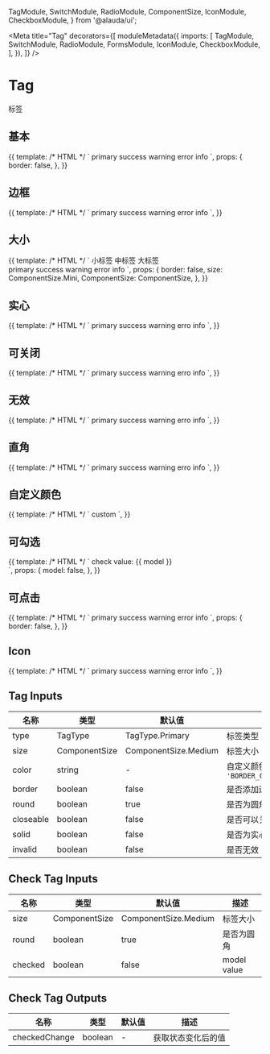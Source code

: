 
  TagModule,
  SwitchModule,
  RadioModule,
  ComponentSize,
  IconModule,
  CheckboxModule,
} from '@alauda/ui';

<Meta
  title="Tag"
  decorators={[
    moduleMetadata({
      imports: [
        TagModule,
        SwitchModule,
        RadioModule,
        FormsModule,
        IconModule,
        CheckboxModule,
      ],
    }),
  ]}
/>

# Tag

标签

## 基本

<Canvas>
  <Story name="Basic" height="120px">
    {{
      template: /* HTML */ `
        <aui-tag type="primary">primary</aui-tag>
        <aui-tag type="success">success</aui-tag>
        <aui-tag type="warning">warning</aui-tag>
        <aui-tag type="error">error</aui-tag>
        <aui-tag type="info">info</aui-tag>
      `,
      props: {
        border: false,
      },
    }}
  </Story>
</Canvas>

## 边框

<Canvas>
  <Story name="Borderd" height="60px">
    {{
      template: /* HTML */ `
        <aui-tag type="primary" [border]="true" size="mini">primary</aui-tag>
        <aui-tag type="success" [border]="true" size="mini">success</aui-tag>
        <aui-tag type="warning" [border]="true" size="mini">warning</aui-tag>
        <aui-tag type="error" [border]="true" size="mini">error</aui-tag>
        <aui-tag type="info" [border]="true" size="mini">info</aui-tag>
      `,
    }}
  </Story>
</Canvas>

## 大小

<Canvas>
  <Story name="Size" height="120px">
    {{
      template: /* HTML */ `
        <aui-radio-group [(ngModel)]="size">
          <aui-radio [value]="ComponentSize.Mini">小标签</aui-radio>
          <aui-radio [value]="ComponentSize.Small">中标签</aui-radio>
          <aui-radio [value]="ComponentSize.Medium">大标签</aui-radio>
        </aui-radio-group>
        <br />
        <aui-tag type="primary" [border]="border" [size]="size"
          >primary</aui-tag
        >
        <aui-tag type="success" [border]="border" [size]="size"
          >success</aui-tag
        >
        <aui-tag type="warning" [border]="border" [size]="size"
          >warning</aui-tag
        >
        <aui-tag type="error" [border]="border" [size]="size">error</aui-tag>
        <aui-tag type="info" [border]="border" [size]="size">info</aui-tag>
      `,
      props: {
        border: false,
        size: ComponentSize.Mini,
        ComponentSize: ComponentSize,
      },
    }}
  </Story>
</Canvas>

## 实心

<Canvas>
  <Story name="Solid" height="60px">
    {{
      template: /* HTML */ `
        <aui-tag type="primary" [solid]="true" size="mini">primary</aui-tag>
        <aui-tag type="success" [solid]="true" size="mini">success</aui-tag>
        <aui-tag type="warning" [solid]="true" size="mini">warning</aui-tag>
        <aui-tag type="error" [solid]="true" size="mini">erro</aui-tag>
        <aui-tag type="info" [solid]="true" size="mini">info</aui-tag>
      `,
    }}
  </Story>
</Canvas>

## 可关闭

<Canvas>
  <Story name="Closeable" height="60px">
    {{
      template: /* HTML */ `
        <aui-tag type="primary" [closeable]="true" size="mini">primary</aui-tag>
        <aui-tag type="success" [closeable]="true" size="mini">success</aui-tag>
        <aui-tag type="warning" [closeable]="true" size="mini">warning</aui-tag>
        <aui-tag type="error" [closeable]="true" size="mini">erro</aui-tag>
        <aui-tag type="info" [closeable]="true" size="mini">info</aui-tag>
      `,
    }}
  </Story>
</Canvas>

## 无效

<Canvas>
  <Story name="Invalid" height="60px">
    {{
      template: /* HTML */ `
        <aui-tag type="primary" [invalid]="true" size="mini">primary</aui-tag>
        <aui-tag type="success" [invalid]="true" size="mini">success</aui-tag>
        <aui-tag type="warning" [invalid]="true" size="mini">warning</aui-tag>
        <aui-tag type="error" [invalid]="true" size="mini">erro</aui-tag>
        <aui-tag type="info" [invalid]="true" size="mini">info</aui-tag>
      `,
    }}
  </Story>
</Canvas>

## 直角

<Canvas>
  <Story name="Square" height="60px">
    {{
      template: /* HTML */ `
        <aui-tag type="primary" [round]="false" size="mini">primary</aui-tag>
        <aui-tag type="success" [round]="false" size="mini">success</aui-tag>
        <aui-tag type="warning" [round]="false" size="mini">warning</aui-tag>
        <aui-tag type="error" [round]="false" size="mini">erro</aui-tag>
        <aui-tag type="info" [round]="false" size="mini">info</aui-tag>
      `,
    }}
  </Story>
</Canvas>

## 自定义颜色

<Canvas>
  <Story name="Custom" height="60px">
    {{
      template: /* HTML */ `
        <aui-tag [color]="'#7c70e2,#f2f1fd'" size="mini">custom</aui-tag>
      `,
    }}
  </Story>
</Canvas>

## 可勾选

<Canvas>
  <Story name="Check" height="60px">
    {{
      template: /* HTML */ `
        <aui-check-tag [(checked)]="model" size="mini">check</aui-check-tag>
        value: {{ model }}
        <br />
      `,
      props: {
        model: false,
      },
    }}
  </Story>
</Canvas>

## 可点击

<Canvas>
  <Story name="Click" height="60px">
    {{
      template: /* HTML */ `
        <aui-tag type="primary" [allowClick]="true" size="mini"
          ><a>primary</a></aui-tag
        >
        <aui-tag type="success" [allowClick]="true" size="mini"
          ><a>success</a></aui-tag
        >
        <aui-tag type="warning" [allowClick]="true" size="mini"
          ><a>warning</a></aui-tag
        >
        <aui-tag type="error" [allowClick]="true" size="mini"
          ><a>error</a></aui-tag
        >
        <aui-tag type="info" [allowClick]="true" size="mini"
          ><a>info</a></aui-tag
        >
      `,
      props: {
        border: false,
      },
    }}
  </Story>
</Canvas>

## Icon

<Canvas>
  <Story name="Icon" height="60px">
    {{
      template: /* HTML */ `
        <aui-tag type="primary" [border]="true" size="mini">
          <aui-icon icon="exclamation_circle_s"></aui-icon>
          primary</aui-tag
        >
        <aui-tag type="success" [border]="true" size="mini"
          ><aui-icon icon="exclamation_circle_s"></aui-icon> success</aui-tag
        >
        <aui-tag type="warning" [border]="true" size="mini"
          ><aui-icon icon="exclamation_circle_s"></aui-icon> warning</aui-tag
        >
        <aui-tag type="error" [border]="true" size="mini"
          ><aui-icon icon="exclamation_circle_s"></aui-icon> error</aui-tag
        >
        <aui-tag type="info" [border]="true" size="mini"
          ><aui-icon icon="exclamation_circle_s"></aui-icon> info</aui-tag
        >
      `,
    }}
  </Story>
</Canvas>

## Tag Inputs

| 名称      | 类型          | 默认值               | 描述                                            |
| --------- | ------------- | -------------------- | ----------------------------------------------- |
| type      | TagType       | TagType.Primary      | 标签类型                                        |
| size      | ComponentSize | ComponentSize.Medium | 标签大小                                        |
| color     | string        | -                    | 自定义颜色, `'BORDER_COLOR[,BACKGOUNRD_COLOR]'` |
| border    | boolean       | false                | 是否添加边框                                    |
| round     | boolean       | true                 | 是否为圆角                                      |
| closeable | boolean       | false                | 是否可以关闭                                    |
| solid     | boolean       | false                | 是否为实心                                      |
| invalid   | boolean       | false                | 是否无效                                        |

## Check Tag Inputs

| 名称    | 类型          | 默认值               | 描述        |
| ------- | ------------- | -------------------- | ----------- |
| size    | ComponentSize | ComponentSize.Medium | 标签大小    |
| round   | boolean       | true                 | 是否为圆角  |
| checked | boolean       | false                | model value |

## Check Tag Outputs

| 名称          | 类型    | 默认值 | 描述               |
| ------------- | ------- | ------ | ------------------ |
| checkedChange | boolean | -      | 获取状态变化后的值 |
